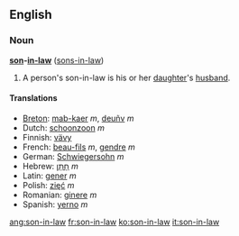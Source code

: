 ==English==
===Noun===
'''[[son]]-[[in-law]]''' ([[sons-in-law]])

# A person's son-in-law is his or her [[daughter]]'s [[husband]].

====Translations====
*[[Breton]]: [[mab-kaer]] ''m'', [[deuñv]] ''m''
*Dutch: [[schoonzoon]] ''m''
*Finnish: [[vävy]]
*French: [[beau-fils]] ''m'', [[gendre]] ''m''
*German: [[Schwiegersohn]] ''m''
*Hebrew: [[חתן|חָתָן]] ''m''
*Latin: [[gener]] ''m''
*Polish: [[zięć]] ''m''
*Romanian: [[ginere]] ''m''
*Spanish: [[yerno]] ''m''

[[ang:son-in-law]]
[[fr:son-in-law]]
[[ko:son-in-law]]
[[it:son-in-law]]